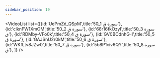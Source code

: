 ```yaml
---
sidebar_position: 19
---
```


<VideoList list={[{id:'UePmZd_QSpM',title:'50_1 سورة ق'},
{id:'clknFW1XmOM',title:'50_2 سورة ق'},
{id:'68r16fkOzyI',title:'50_3 سورة ق'},
{id:'RDMby-VFo0k',title:'50_4 سورة ق'},
{id:'GV0BCdnhG-I',title:'50_5 سورة ق'},
{id:'GAJSnU2r0kM',title:'50_6 سورة ق'},
{id:'WKfLtv8JZw0',title:'50_7 سورة ق'},
{id:'5b8P1civ6QY',title:'50_8 سورة ق'},
]}
/>

